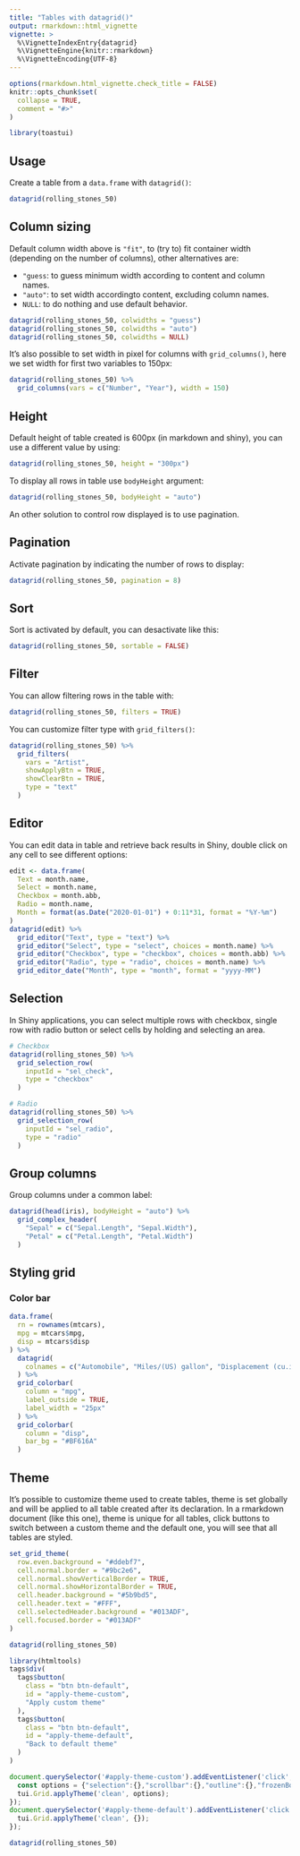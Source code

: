 ```yaml
---
title: "Tables with datagrid()"
output: rmarkdown::html_vignette
vignette: >
  %\VignetteIndexEntry{datagrid}
  %\VignetteEngine{knitr::rmarkdown}
  %\VignetteEncoding{UTF-8}
---
```


```r
options(rmarkdown.html_vignette.check_title = FALSE)
knitr::opts_chunk$set(
  collapse = TRUE,
  comment = "#>"
)
```

```r
library(toastui)
```


## Usage

Create a table from a `data.frame` with `datagrid()`:

```r
datagrid(rolling_stones_50)
```



## Column sizing

Default column width above is `"fit"`, to (try to) fit container width (depending on the number of columns), other alternatives are:

* `"guess`: to guess minimum width according to content and column names.
* `"auto"`: to set width accordingto content, excluding column names.
* `NULL`: to do nothing and use default behavior.

```r
datagrid(rolling_stones_50, colwidths = "guess")
datagrid(rolling_stones_50, colwidths = "auto")
datagrid(rolling_stones_50, colwidths = NULL)
```

It's also possible to set width in pixel for columns with `grid_columns()`, here we set width for first two variables to 150px:

```r
datagrid(rolling_stones_50) %>% 
  grid_columns(vars = c("Number", "Year"), width = 150)
```


## Height

Default height of table created is 600px (in markdown and shiny), you can use a different value by using:

```r
datagrid(rolling_stones_50, height = "300px")
```

To display all rows in table use `bodyHeight` argument:

```r
datagrid(rolling_stones_50, bodyHeight = "auto")
```




An other solution to control row displayed is to use pagination.


## Pagination

Activate pagination by indicating the number of rows to display:

```r
datagrid(rolling_stones_50, pagination = 8)
```



## Sort

Sort is activated by default, you can desactivate like this:

```r
datagrid(rolling_stones_50, sortable = FALSE)
```



## Filter

You can allow filtering rows in the table with:

```r
datagrid(rolling_stones_50, filters = TRUE)
```


You can customize filter type with `grid_filters()`:

```r
datagrid(rolling_stones_50) %>% 
  grid_filters(
    vars = "Artist", 
    showApplyBtn = TRUE, 
    showClearBtn = TRUE, 
    type = "text"
  )
```


## Editor

You can edit data in table and retrieve back results in Shiny, double click on any cell to see different options:

```r
edit <- data.frame(
  Text = month.name,
  Select = month.name,
  Checkbox = month.abb,
  Radio = month.name,
  Month = format(as.Date("2020-01-01") + 0:11*31, format = "%Y-%m")
)
datagrid(edit) %>% 
  grid_editor("Text", type = "text") %>% 
  grid_editor("Select", type = "select", choices = month.name) %>% 
  grid_editor("Checkbox", type = "checkbox", choices = month.abb) %>% 
  grid_editor("Radio", type = "radio", choices = month.name) %>% 
  grid_editor_date("Month", type = "month", format = "yyyy-MM")
```


## Selection

In Shiny applications, you can select multiple rows with checkbox, single row with radio button or select cells by holding and selecting an area.

```r
# Checkbox
datagrid(rolling_stones_50) %>%
  grid_selection_row(
    inputId = "sel_check",
    type = "checkbox"
  )

# Radio
datagrid(rolling_stones_50) %>%
  grid_selection_row(
    inputId = "sel_radio",
    type = "radio"
  )
```



## Group columns

Group columns under a common label:

```r
datagrid(head(iris), bodyHeight = "auto") %>%
  grid_complex_header(
    "Sepal" = c("Sepal.Length", "Sepal.Width"),
    "Petal" = c("Petal.Length", "Petal.Width")
  )
```


## Styling grid

### Color bar

```r
data.frame(
  rn = rownames(mtcars),
  mpg = mtcars$mpg,
  disp = mtcars$disp
) %>% 
  datagrid(
    colnames = c("Automobile", "Miles/(US) gallon", "Displacement (cu.in.)")
  ) %>%
  grid_colorbar(
    column = "mpg",
    label_outside = TRUE,
    label_width = "25px"
  ) %>%
  grid_colorbar(
    column = "disp",
    bar_bg = "#BF616A"
  )
```


## Theme

It's possible to customize theme used to create tables, theme is set globally and will be applied to all table created after its declaration.
In a rmarkdown document (like this one), theme is unique for all tables, click buttons to switch between a custom theme and the default one, you will see that all tables are styled.

```r
set_grid_theme(
  row.even.background = "#ddebf7",
  cell.normal.border = "#9bc2e6",
  cell.normal.showVerticalBorder = TRUE,
  cell.normal.showHorizontalBorder = TRUE,
  cell.header.background = "#5b9bd5",
  cell.header.text = "#FFF",
  cell.selectedHeader.background = "#013ADF",
  cell.focused.border = "#013ADF"
)

datagrid(rolling_stones_50)
```

```r
library(htmltools)
tags$div(
  tags$button(
    class = "btn btn-default",
    id = "apply-theme-custom",
    "Apply custom theme"
  ),
  tags$button(
    class = "btn btn-default",
    id = "apply-theme-default",
    "Back to default theme"
  )
)
```

```js
document.querySelector('#apply-theme-custom').addEventListener('click', function() {
  const options = {"selection":{},"scrollbar":{},"outline":{},"frozenBorder":{},"area":{"header":{},"body":{},"summary":{}},"row":{"odd":{},"even":{"background":"#ddebf7"},"dummy":{},"hover":{}},"cell":{"normal":{"border":"#9bc2e6","showVerticalBorder":true,"showHorizontalBorder":true},"header":{"background":"#5b9bd5","text":"#FFF"},"rowHeader":{"border":"#9bc2e6","showVerticalBorder":true,"showHorizontalBorder":true},"summary":{},"selectedHeader":{"background":"#013ADF"},"selectedRowHeader":{},"focused":{"border":"#013ADF"},"focusedInactive":{},"required":{},"editable":{},"disabled":{},"invalid":{}}};
  tui.Grid.applyTheme('clean', options);
});
document.querySelector('#apply-theme-default').addEventListener('click', function() {
  tui.Grid.applyTheme('clean', {});
});
```

```r
datagrid(rolling_stones_50)
```


